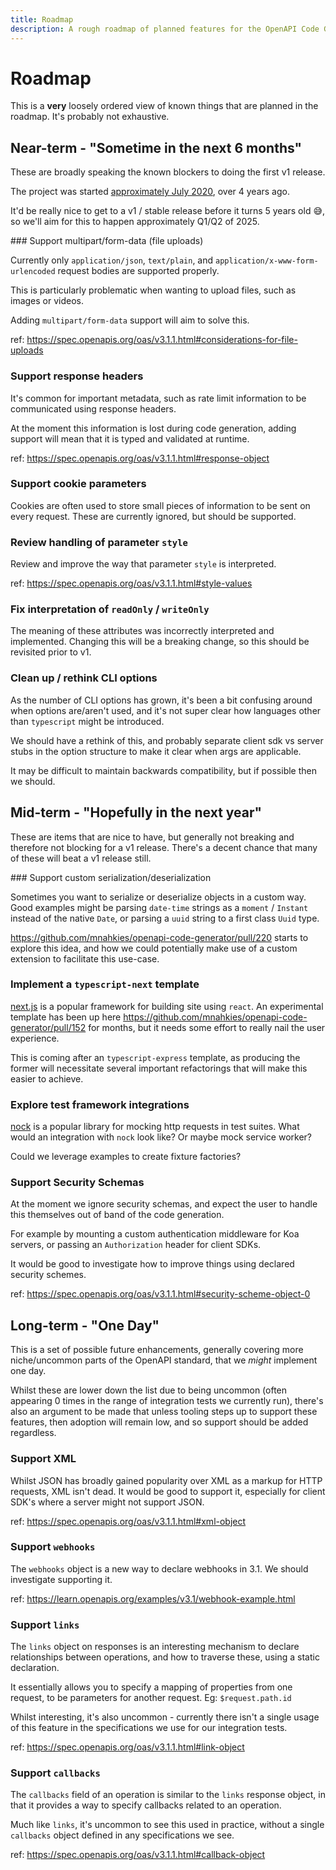 ```yaml
---
title: Roadmap
description: A rough roadmap of planned features for the OpenAPI Code Generator, laying out the road to v1.
---
```



# Roadmap
This is a **very** loosely ordered view of known things that are planned in the roadmap. It's probably not exhaustive.

## Near-term - "Sometime in the next 6 months"
These are broadly speaking the known blockers to doing the first v1 release.

<Callout emoji="💡">

  The project was started [approximately July
  2020](https://github.com/mnahkies/openapi-code-generator/commit/643a06835bfb6e462fdeb31f5432cac5ef8ef7f5), over 4
  years ago.

  It'd be really nice to get to a v1 / stable release before it turns 5 years old 😅, so we'll aim for this to happen
  approximately Q1/Q2 of 2025.

</Callout>

<Steps>
  ### Support multipart/form-data (file uploads)

  Currently only `application/json`, `text/plain`, and `application/x-www-form-urlencoded`
  request bodies are supported properly.

  This is particularly problematic when wanting to upload files, such as images
  or videos.

  Adding `multipart/form-data` support will aim to solve this.

  ref: https://spec.openapis.org/oas/v3.1.1.html#considerations-for-file-uploads

  ### Support response headers

  It's common for important metadata, such as rate limit information to be
  communicated using response headers.

  At the moment this information is lost during code generation, adding support
  will mean that it is typed and validated at runtime.

  ref: https://spec.openapis.org/oas/v3.1.1.html#response-object

  ### Support cookie parameters

  Cookies are often used to store small pieces of information to be sent on every
  request. These are currently ignored, but should be supported.

  ### Review handling of parameter `style`

  Review and improve the way that parameter `style` is interpreted.

  ref: https://spec.openapis.org/oas/v3.1.1.html#style-values

  ### Fix interpretation of `readOnly` / `writeOnly`

  The meaning of these attributes was incorrectly interpreted and implemented. Changing this will
  be a breaking change, so this should be revisited prior to v1.

  ### Clean up / rethink CLI options

  As the number of CLI options has grown, it's been a bit confusing around when options are/aren't
  used, and it's not super clear how languages other than `typescript` might be introduced.

  We should have a rethink of this, and probably separate client sdk vs server stubs in the option
  structure to make it clear when args are applicable.

  It may be difficult to maintain backwards compatibility, but if possible then we should.

</Steps>

## Mid-term - "Hopefully in the next year"
These are items that are nice to have, but generally not breaking and therefore not blocking for a v1
release. There's a decent chance that many of these will beat a v1 release still.

<Steps>
  ### Support custom serialization/deserialization

  Sometimes you want to serialize or deserialize objects in a custom way. Good examples
  might be parsing `date-time` strings as a `moment` / `Instant` instead of the native `Date`,
  or parsing a `uuid` string to a first class `Uuid` type.

  https://github.com/mnahkies/openapi-code-generator/pull/220 starts to explore this idea,
  and how we could potentially make use of a custom extension to facilitate this use-case.

  ### Implement a `typescript-next` template

  [next.js](https://nextjs.org/) is a popular framework for building site using `react`.
  An experimental template has been up here https://github.com/mnahkies/openapi-code-generator/pull/152
  for months, but it needs some effort to really nail the user experience.

  This is coming after an `typescript-express` template, as producing the former will
  necessitate several important refactorings that will make this easier to achieve.

  ### Explore test framework integrations

  [nock](https://www.npmjs.com/package/nock) is a popular library for mocking http requests
  in test suites. What would an integration with `nock` look like? Or maybe mock service worker?

  Could we leverage examples to create fixture factories?

  ### Support Security Schemas

  At the moment we ignore security schemas, and expect the user to handle this themselves
  out of band of the code generation.

  For example by mounting a custom authentication middleware for Koa servers, or passing
  an `Authorization` header for client SDKs.

  It would be good to investigate how to improve things using declared security schemes.

  ref: https://spec.openapis.org/oas/v3.1.1.html#security-scheme-object-0

</Steps>

## Long-term - "One Day"
This is a set of possible future enhancements, generally covering more niche/uncommon parts
of the OpenAPI standard, that we _might_ implement one day.

Whilst these are lower down the list due to being uncommon (often appearing 0 times in the range of
integration tests we currently run), there's also an argument to be made that unless tooling steps up
to support these features, then adoption will remain low, and so support should be added regardless.

<Steps>

  ### Support XML

  Whilst JSON has broadly gained popularity over XML as a markup for HTTP requests,
  XML isn't dead. It would be good to support it, especially for client SDK's where
  a server might not support JSON.

  ref: https://spec.openapis.org/oas/v3.1.1.html#xml-object

  ### Support `webhooks`
  The `webhooks` object is a new way to declare webhooks in 3.1. We should investigate
  supporting it.

  ref: https://learn.openapis.org/examples/v3.1/webhook-example.html

  ### Support `links`

  The `links` object on responses is an interesting mechanism to declare relationships
  between operations, and how to traverse these, using a static declaration.

  It essentially allows you to specify a mapping of properties from one request, to be
  parameters for another request. Eg: `$request.path.id`

  Whilst interesting, it's also uncommon - currently there isn't a single usage of this
  feature in the specifications we use for our integration tests.

  ref: https://spec.openapis.org/oas/v3.1.1.html#link-object

  ### Support `callbacks`

  The `callbacks` field of an operation is similar to the `links` response object, in that
  it provides a way to specify callbacks related to an operation.

  Much like `links`, it's uncommon to see this used in practice, without a single `callbacks`
  object defined in any specifications we see.

  ref: https://spec.openapis.org/oas/v3.1.1.html#callback-object
</Steps>

